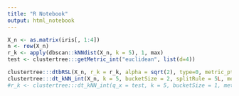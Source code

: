 ```yaml
---
title: "R Notebook"
output: html_notebook
---
```




```r
X_n <- as.matrix(iris[, 1:4])
n <- row(X_n)
r_k <- apply(dbscan::kNNdist(X_n, k = 5), 1, max)
test <- clustertree:::getMetric_int("euclidean", list(d=4))

clustertree:::dtbRSL(X_n, r_k = r_k, alpha = sqrt(2), type=0, metric_ptr = test)
clustertree:::dt_kNN_int(X_n, k = 5, bucketSize = 2, splitRule = 5L, metric_ptr = test)
#r_k <- clustertree:::dt_kNN_int(q_x = test, k = 5, bucketSize = 1, metric_ptr = test, splitRule = 5)




```
